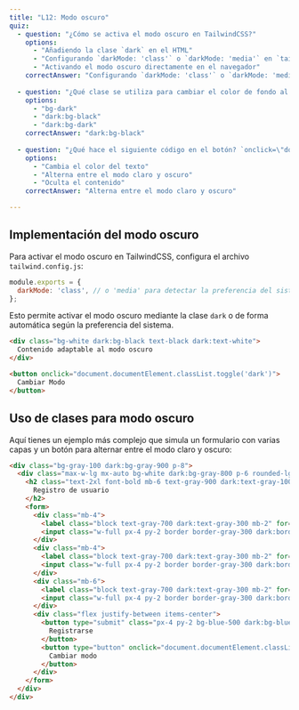 ```yaml
---
title: "L12: Modo oscuro"
quiz:
  - question: "¿Cómo se activa el modo oscuro en TailwindCSS?"
    options:
      - "Añadiendo la clase `dark` en el HTML"
      - "Configurando `darkMode: 'class'` o `darkMode: 'media'` en `tailwind.config.js`"
      - "Activando el modo oscuro directamente en el navegador"
    correctAnswer: "Configurando `darkMode: 'class'` o `darkMode: 'media'` en `tailwind.config.js`"
    
  - question: "¿Qué clase se utiliza para cambiar el color de fondo al activar el modo oscuro?"
    options:
      - "bg-dark"
      - "dark:bg-black"
      - "dark:bg-dark"
    correctAnswer: "dark:bg-black"
    
  - question: "¿Qué hace el siguiente código en el botón? `onclick=\"document.documentElement.classList.toggle('dark')\"`"
    options:
      - "Cambia el color del texto"
      - "Alterna entre el modo claro y oscuro"
      - "Oculta el contenido"
    correctAnswer: "Alterna entre el modo claro y oscuro"

---
```


## Implementación del modo oscuro

Para activar el modo oscuro en TailwindCSS, configura el archivo `tailwind.config.js`:

```js
module.exports = {
  darkMode: 'class', // o 'media' para detectar la preferencia del sistema
};
```

Esto permite activar el modo oscuro mediante la clase `dark` o de forma automática según la preferencia del sistema.

```html live
<div class="bg-white dark:bg-black text-black dark:text-white">
  Contenido adaptable al modo oscuro
</div>
```

```html live
<button onclick="document.documentElement.classList.toggle('dark')">
  Cambiar Modo
</button>
```

## Uso de clases para modo oscuro

Aquí tienes un ejemplo más complejo que simula un formulario con varias capas y un botón para alternar entre el modo claro y oscuro:

```html live
<div class="bg-gray-100 dark:bg-gray-900 p-8">
  <div class="max-w-lg mx-auto bg-white dark:bg-gray-800 p-6 rounded-lg shadow-lg">
    <h2 class="text-2xl font-bold mb-6 text-gray-900 dark:text-gray-100">
      Registro de usuario
    </h2>
    <form>
      <div class="mb-4">
        <label class="block text-gray-700 dark:text-gray-300 mb-2" for="name">Nombre:</label>
        <input class="w-full px-4 py-2 border border-gray-300 dark:border-gray-600 rounded-lg bg-gray-100 dark:bg-gray-700 text-gray-900 dark:text-gray-200" type="text" id="name" placeholder="Tu nombre">
      </div>
      <div class="mb-4">
        <label class="block text-gray-700 dark:text-gray-300 mb-2" for="email">Correo electrónico:</label>
        <input class="w-full px-4 py-2 border border-gray-300 dark:border-gray-600 rounded-lg bg-gray-100 dark:bg-gray-700 text-gray-900 dark:text-gray-200" type="email" id="email" placeholder="Tu correo">
      </div>
      <div class="mb-6">
        <label class="block text-gray-700 dark:text-gray-300 mb-2" for="password">Contraseña:</label>
        <input class="w-full px-4 py-2 border border-gray-300 dark:border-gray-600 rounded-lg bg-gray-100 dark:bg-gray-700 text-gray-900 dark:text-gray-200" type="password" id="password" placeholder="Tu contraseña">
      </div>
      <div class="flex justify-between items-center">
        <button type="submit" class="px-4 py-2 bg-blue-500 dark:bg-blue-700 text-white font-semibold rounded-lg">
          Registrarse
        </button>
        <button type="button" onclick="document.documentElement.classList.toggle('dark')" class="px-4 py-2 bg-gray-300 dark:bg-gray-600 text-gray-900 dark:text-gray-100 font-semibold rounded-lg">
          Cambiar modo
        </button>
      </div>
    </form>
  </div>
</div>
```
